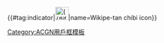 {{#tag:indicator|[[File:Wikipe-tan chibi icon.png|30px|link=WikiProject:ACG|{{#if: {{{1<includeonly>|</includeonly>}}}|{{{1}}} }}]]|name=Wikipe-tan chibi icon}}
<noinclude>
[[Category:ACGN用戶框模板]]
</noinclude>